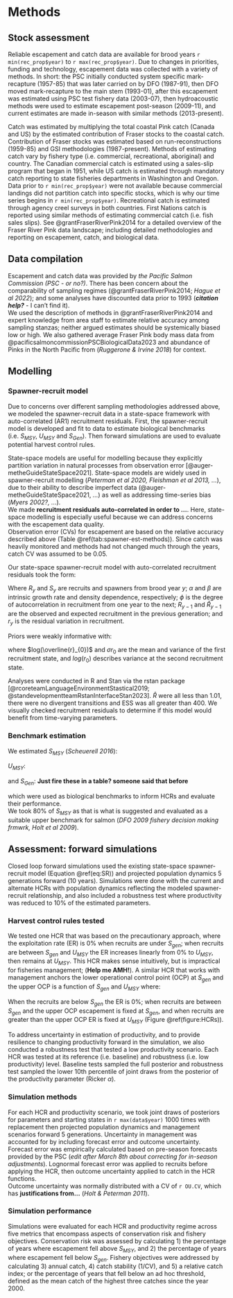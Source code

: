 # Methods  

## Stock assessment  

Reliable escapement and catch data are available for brood years `r min(rec_prop$year)` to `r max(rec_prop$year)`. 
Due to changes in priorities, funding and technology, escapement data was collected with a variety of methods. 
In short: the PSC initially conducted system specific mark-recapture (1957-85) that was later carried on by DFO (1987-91), then DFO moved mark-recapture to the main stem (1993-01), after this escapement was estimated using PSC test fishery data (2003-07), then hydroacoustic methods were used to estimate escapement post-season (2009-11), and current estimates are made in-season with similar methods (2013-present). 

Catch was estimated by multiplying the total coastal Pink catch (Canada and US) by the estimated contribution of Fraser stocks to the coastal catch. 
Contribution of Fraser stocks was estimated based on run-reconstructions (1959-85) and GSI methodologies (1987-present). 
Methods of estimating catch vary by fishery type (i.e. commercial, recreational, aboriginal) and country.
The Canadian commercial catch is estimated using a sales-slip program that began in 1951, while US catch is estimated through mandatory catch reporting to state fisheries departments in Washington and Oregon.
Data prior to `r min(rec_prop$year)` were not available because commercial landings did not partition catch into specific stocks, which is why our time series begins in `r min(rec_prop$year)`.
Recreational catch is estimated through agency creel surveys in both countries.
First Nations catch is reported using similar methods of estimating commercial catch (i.e. fish sales slips). 
See @grantFraserRiverPink2014 for a detailed overview of the Fraser River Pink data landscape; including detailed methodologies and reporting on escapement, catch, and biological data.  


## Data compilation  

Escapement and catch data was provided by *the Pacific Salmon Commission (PSC - or no?)*. 
There has been concern about the comparability of sampling regimes (@grantFraserRiverPink2014; *Hague et al 2022*); and some analyses have discounted data prior to 1993 (***citation help?*** - I can't find it).  
We used the description of methods in @grantFraserRiverPink2014 and expert knowledge from area staff to estimate relative accuracy among sampling stanzas; neither argued estimates should be systemically biased low or high. 
We also gathered average Fraser Pink body mass data from @pacificsalmoncommissionPSCBiologicalData2023 and abundance of Pinks in the North Pacific from (*Ruggerone & Irvine 2018*) for context.  


## Modelling  

### Spawner-recruit model  

Due to concerns over different sampling methodologies addressed above, we modeled the spawner-recruit data in a state-space framework with auto-correlated (AR1) recruitment residuals. 
First, the spawner-recruit model is developed and fit to data to estimate biological benchmarks (i.e. $S_{MSY}$, $U_{MSY}$ and $S_{Gen}$). 
Then forward simulations are used to evaluate potential harvest control rules.

State-space models are useful for modelling because they explicitly partition variation in natural processes from observation error [@auger-metheGuideStateSpace2021]. 
State-space models are widely used in spawner-recruit modelling (*Peterman et al 2020, Fleishman et al 2013, ...*), due to their ability to describe imperfect data (@auger-metheGuideStateSpace2021, *...*) as well as addressing time-series bias (*Myers 2002?, ...*).  
We made **recruitment residuals auto-correlated in order to ...**. 
Here, state-space modelling is especially useful because we can address concerns with the escapement data quality.  
Observation error (CVs) for escapement are based on the relative accuracy described above (Table \@ref(tab:spawner-est-methods)). 
Since catch was heavily monitored and methods had not changed much through the years, catch CV was assumed to be 0.05. 

Our state-space spawner-recruit model with auto-correlated recruitment residuals took the form: 

\begin{equation}
log(R_{y}) = log(S_{y}) + log(\alpha) - \beta S_{y} + \phi log(R_{y-1}/\hat{R}_{y-1})+r_{y}
\label{eq:SR}
\end{equation}

Where $R_y$ and $S_y$ are recruits and spawners from brood year $y$; $\alpha$ and $\beta$ are intrinsic growth rate and density dependence, respectively; $\phi$ is the degree of autocorrelation in recruitment from one year to the next; $R_{y-1}$ and $\hat{R}_{y-1}$ are the observed and expected recruitment in the previous generation; and $r_y$ is the residual variation in recruitment. 

Priors were weakly informative with: 
\begin{align*}
log(\alpha) &\sim {\sf Norm}(0, 3)\\
\beta &\sim {\sf Norm}(0, 1)\\
r &\sim {\sf Norm}(0, 2)\\
log(r_{0}) &\sim {\sf Norm}(0,20)\\
log(\overline{r}_{0}) &\sim {\sf Norm}(0,20)\\
\sigma r_{0} &\sim {\sf InvGamma}(2,1)\\
\end{align*}

where $log(\overline{r}_{0})$ and $\sigma r_{0}$ are the mean and variance of the first recruitment state, and $log(r_{0})$ describes variance at the second recruitment state.

Analyses were conducted in R and Stan via the rstan package [@rcoreteamLanguageEnvironmentStastical2019; @standevelopmentteamRstanInterfaceStan2023].
$\hat{R}$ were all less than 1.01, there were no divergent transitions and ESS was all greater than 400. 
We visually checked recruitment residuals to determine if this model would benefit from time-varying parameters.  


### Benchmark estimation  

We estimated $S_{MSY}$ (*Scheuerell 2016*):

$U_{MSY}$: 

and $S_{Gen}$:
**Just fire these in a table? someone said that before**

which were used as biological benchmarks to inform HCRs and evaluate their performance.  
We took 80% of $S_{MSY}$ as that is what is suggested and evaluated as a suitable upper benchmark for salmon (*DFO 2009 fishery decision making frmwrk, Holt et al 2009*). 


## Assessment: forward simulations  

Closed loop forward simulations used the existing state-space spawner-recruit model (Equation \@ref(eq:SR)) and projected population dynamics 5 generations forward (10 years). 
Simulations were done with the current and alternate HCRs with population dynamics reflecting the modeled spawner-recruit relationship, and also included a robustness test where productivity was reduced to 10% of the estimated parameters.  


### Harvest control rules tested  

We tested one HCR that was based on the precautionary approach, where the exploitation rate (ER) is 0% when recruits are under $S_{gen}$; when recruits are between $S_{gen}$ and $U_{MSY}$ the ER increases linearly from 0% to $U_{MSY}$, then remains at $U_{MSY}$. 
This HCR makes sense intuitively, but is impractical for fisheries management; (**Help me AMH!**). 
A similar HCR that works with management anchors the lower operational control point (OCP) at $S_{gen}$ and the upper OCP is a function of $S_{gen}$ and $U_{MSY}$ where:  

\begin{equation}
OCP_{upper} = OCP_{lower} / (1 - U_{MSY})
\label{eq:UpperOCP}
\end{equation}  

When the recruits are below $S_{gen}$ the ER is 0%; when recruits are between $S_{gen}$ and the upper OCP escapement is fixed at $S_{gen}$, and when recruits are greater than the upper OCP ER is fixed at $U_{MSY}$ (Figure \@ref(figure:HCRs)).  

To address uncertainty in estimation of productivity, and to provide resilience to changing productivity forward in the simulation, we also conducted a robustness test that tested a low productivity scenario. 
Each HCR was tested at its reference (i.e. baseline) and robustness (i.e. low productivity) level. 
Baseline tests sampled the full posterior and robustness test sampled the lower 10th percentile of joint draws from the posterior of the productivity parameter (Ricker $\alpha$).  


### Simulation methods  

For each HCR and productivity scenario, we took joint draws of posteriors for parameters and starting states in `r max(data$year)` 1000 times with replacement then projected population dynamics and management scenarios forward 5 generations. 
Uncertainty in management was accounted for by including forecast error and outcome uncertainty. 
Forecast error was empirically calculated based on pre-season forecasts provided by the PSC (*edit after March 8th about correcting for in-season adjustments*). 
Lognormal forecast error was applied to recruits before applying the HCR, then outcome uncertainty applied to catch in the HCR functions.    
Outcome uncertainty was normally distributed with a CV of `r OU.CV`, which has **justifications from...** (*Holt & Peterman 2011*).  


### Simulation performance  

Simulations were evaluated for each HCR and productivity regime across five metrics that encompass aspects of conservation risk and fishery objectives. 
Conservation risk was assessed by calculating 1) the percentage of years where escapement fell above $S_{MSY}$, and 2) the percentage of years where escapement fell below $S_{gen}$. 
Fishery objectives were addressed by calculating 3) annual catch, 4) catch stability (1/CV), and 5) a relative catch index; or the percentage of years that fell below an ad hoc threshold, defined as the mean catch of the highest three catches since the year 2000.   
